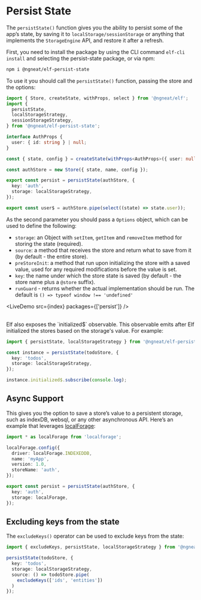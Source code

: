 # Persist State


The `persistState()` function gives you the ability to persist some of the app’s state, by saving it to `localStorage/sessionStorage` or anything that implements the `StorageEngine` API, and restore it after a refresh.

First, you need to install the package by using the CLI command `elf-cli install` and selecting the persist-state package, or via npm:

```bash
npm i @ngneat/elf-persist-state
```

To use it you should call the `persistState()` function, passing the store and the options:

```ts
import { Store, createState, withProps, select } from '@ngneat/elf';
import {
  persistState,
  localStorageStrategy,
  sessionStorageStrategy,
} from '@ngneat/elf-persist-state';

interface AuthProps {
  user: { id: string } | null;
}

const { state, config } = createState(withProps<AuthProps>({ user: null }));

const authStore = new Store({ state, name, config });

export const persist = persistState(authStore, {
  key: 'auth',
  storage: localStorageStrategy,
});

export const user$ = authStore.pipe(select((state) => state.user));
```

As the second parameter you should pass a `Options` object, which can be used to define the following:

- `storage`: an Object with `setItem`, `getItem` and `removeItem` method for storing the state (required).
- `source`: a method that receives the store and return what to save from it (by default - the entire store).
- `preStoreInit`: a method that run upon initializing the store with a saved value, used for any required modifications before the value is set.
- `key`: the name under which the store state is saved (by default - the store name plus a `@store` suffix).
- `runGuard` - returns whether the actual implementation should be run. The default is `() => typeof window !== 'undefined'`

<LiveDemo src={index} packages={['persist']} />

<br />
Elf also exposes the `initialized$` observable. This observable emits after Elf initialized the stores based on the storage's value. For example:

```ts
import { persistState, localStorageStrategy } from '@ngneat/elf-persist-state';

const instance = persistState(todoStore, {
  key: 'todos',
  storage: localStorageStrategy,
});

instance.initialized$.subscribe(console.log);
```

## Async Support

This gives you the option to save a store’s value to a persistent storage, such as indexDB, websql, or any other asynchronous API. Here’s an example that leverages [localForage](https://github.com/localForage/localForage):

```ts
import * as localForage from 'localforage';

localForage.config({
  driver: localForage.INDEXEDDB,
  name: 'myApp',
  version: 1.0,
  storeName: 'auth',
});

export const persist = persistState(authStore, {
  key: 'auth',
  storage: localForage,
});
```

## Excluding keys from the state

The `excludeKeys()` operator can be used to exclude keys from the state:

```ts
import { excludeKeys, persistState, localStorageStrategy } from '@ngneat/elf-persist-state';

persistState(todoStore, {
  key: 'todos',
  storage: localStorageStrategy,
  source: () => todoStore.pipe(
    excludeKeys(['ids', 'entities'])
  )
});
```
